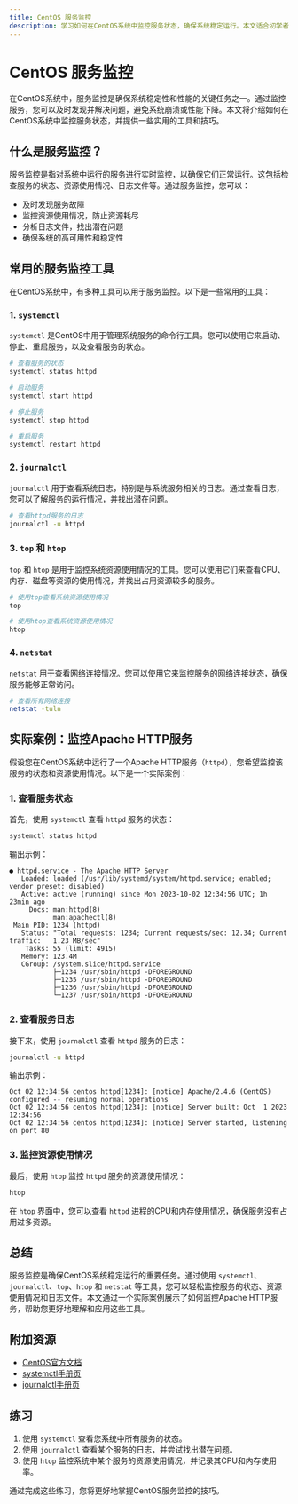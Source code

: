 ```yaml
---
title: CentOS 服务监控
description: 学习如何在CentOS系统中监控服务状态，确保系统稳定运行。本文适合初学者，涵盖基础概念、工具使用和实际案例。
---
```


# CentOS 服务监控

在CentOS系统中，服务监控是确保系统稳定性和性能的关键任务之一。通过监控服务，您可以及时发现并解决问题，避免系统崩溃或性能下降。本文将介绍如何在CentOS系统中监控服务状态，并提供一些实用的工具和技巧。

## 什么是服务监控？

服务监控是指对系统中运行的服务进行实时监控，以确保它们正常运行。这包括检查服务的状态、资源使用情况、日志文件等。通过服务监控，您可以：

- 及时发现服务故障
- 监控资源使用情况，防止资源耗尽
- 分析日志文件，找出潜在问题
- 确保系统的高可用性和稳定性

## 常用的服务监控工具

在CentOS系统中，有多种工具可以用于服务监控。以下是一些常用的工具：

### 1. `systemctl`

`systemctl` 是CentOS中用于管理系统服务的命令行工具。您可以使用它来启动、停止、重启服务，以及查看服务的状态。

```bash
# 查看服务的状态
systemctl status httpd

# 启动服务
systemctl start httpd

# 停止服务
systemctl stop httpd

# 重启服务
systemctl restart httpd
```

### 2. `journalctl`

`journalctl` 用于查看系统日志，特别是与系统服务相关的日志。通过查看日志，您可以了解服务的运行情况，并找出潜在问题。

```bash
# 查看httpd服务的日志
journalctl -u httpd
```

### 3. `top` 和 `htop`

`top` 和 `htop` 是用于监控系统资源使用情况的工具。您可以使用它们来查看CPU、内存、磁盘等资源的使用情况，并找出占用资源较多的服务。

```bash
# 使用top查看系统资源使用情况
top

# 使用htop查看系统资源使用情况
htop
```

### 4. `netstat`

`netstat` 用于查看网络连接情况。您可以使用它来监控服务的网络连接状态，确保服务能够正常访问。

```bash
# 查看所有网络连接
netstat -tuln
```

## 实际案例：监控Apache HTTP服务

假设您在CentOS系统中运行了一个Apache HTTP服务（`httpd`），您希望监控该服务的状态和资源使用情况。以下是一个实际案例：

### 1. 查看服务状态

首先，使用 `systemctl` 查看 `httpd` 服务的状态：

```bash
systemctl status httpd
```

输出示例：

```
● httpd.service - The Apache HTTP Server
   Loaded: loaded (/usr/lib/systemd/system/httpd.service; enabled; vendor preset: disabled)
   Active: active (running) since Mon 2023-10-02 12:34:56 UTC; 1h 23min ago
     Docs: man:httpd(8)
           man:apachectl(8)
 Main PID: 1234 (httpd)
   Status: "Total requests: 1234; Current requests/sec: 12.34; Current traffic:   1.23 MB/sec"
    Tasks: 55 (limit: 4915)
   Memory: 123.4M
   CGroup: /system.slice/httpd.service
           ├─1234 /usr/sbin/httpd -DFOREGROUND
           ├─1235 /usr/sbin/httpd -DFOREGROUND
           ├─1236 /usr/sbin/httpd -DFOREGROUND
           └─1237 /usr/sbin/httpd -DFOREGROUND
```

### 2. 查看服务日志

接下来，使用 `journalctl` 查看 `httpd` 服务的日志：

```bash
journalctl -u httpd
```

输出示例：

```
Oct 02 12:34:56 centos httpd[1234]: [notice] Apache/2.4.6 (CentOS) configured -- resuming normal operations
Oct 02 12:34:56 centos httpd[1234]: [notice] Server built: Oct  1 2023 12:34:56
Oct 02 12:34:56 centos httpd[1234]: [notice] Server started, listening on port 80
```

### 3. 监控资源使用情况

最后，使用 `htop` 监控 `httpd` 服务的资源使用情况：

```bash
htop
```

在 `htop` 界面中，您可以查看 `httpd` 进程的CPU和内存使用情况，确保服务没有占用过多资源。

## 总结

服务监控是确保CentOS系统稳定运行的重要任务。通过使用 `systemctl`、`journalctl`、`top`、`htop` 和 `netstat` 等工具，您可以轻松监控服务的状态、资源使用情况和日志文件。本文通过一个实际案例展示了如何监控Apache HTTP服务，帮助您更好地理解和应用这些工具。

## 附加资源

- [CentOS官方文档](https://www.centos.org/docs/)
- [systemctl手册页](https://man7.org/linux/man-pages/man1/systemctl.1.html)
- [journalctl手册页](https://man7.org/linux/man-pages/man1/journalctl.1.html)

## 练习

1. 使用 `systemctl` 查看您系统中所有服务的状态。
2. 使用 `journalctl` 查看某个服务的日志，并尝试找出潜在问题。
3. 使用 `htop` 监控系统中某个服务的资源使用情况，并记录其CPU和内存使用率。

通过完成这些练习，您将更好地掌握CentOS服务监控的技巧。